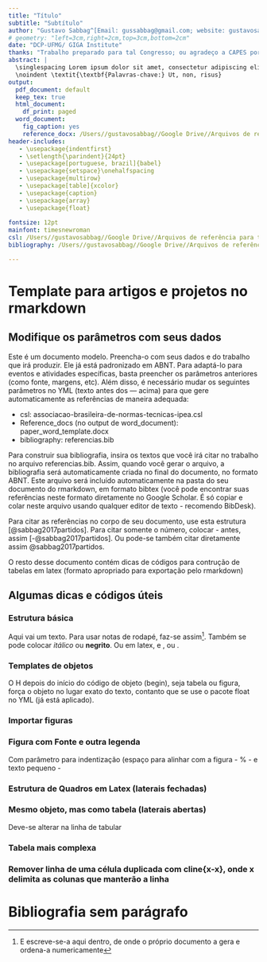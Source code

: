 ```yaml
---
title: "Título"
subtitle: "Subtítulo" 
author: "Gustavo Sabbag^[Email: gussabbag@gmail.com; website: gustavosabbag.github.io.]"
# geometry: "left=3cm,right=2cm,top=3cm,bottom=2cm"
date: "DCP-UFMG/ GIGA Institute"
thanks: "Trabalho preparado para tal Congresso; ou agradeço a CAPES por me bancar." 
abstract: |
  \singlespacing Lorem ipsum dolor sit amet, consectetur adipiscing elit. Pellentesque nec arcu sollicitudin, malesuada arcu sit amet, auctor urna. Ut quis massa vitae nisi iaculis commodo. Fusce consequat mauris eget tristique pellentesque. Aliquam ac nisl sit amet metus tempor pellentesque ut accumsan massa. Lorem ipsum dolor sit amet, consectetur adipiscing elit. Nunc lacinia vehicula varius. Praesent congue maximus nibh eget egestas. Suspendisse dapibus non neque sit amet vulputate. Nulla cursus sapien dui, quis blandit tellus auctor placerat. Sed malesuada faucibus nunc, id convallis erat scelerisque tempus. \par 
  \noindent \textit{\textbf{Palavras-chave:} Ut, non, risus}
output:
  pdf_document: default
  keep_tex: true
  html_document:
    df_print: paged
  word_document:
    fig_caption: yes
    reference_docx: /Users//gustavosabbag//Google Drive//Arquivos de referência para textos (bib, csl, templates)//paper_word_template.docx
header-includes:
   - \usepackage{indentfirst}
   - \setlength{\parindent}{24pt}
   - \usepackage[portuguese, brazil]{babel}
   - \usepackage{setspace}\onehalfspacing
   - \usepackage{multirow}
   - \usepackage[table]{xcolor}
   - \usepackage{caption}
   - \usepackage{array}
   - \usepackage{float}
   
fontsize: 12pt
mainfont: timesnewroman
csl: /Users//gustavosabbag//Google Drive//Arquivos de referência para textos (bib, csl, templates)//associacao-brasileira-de-normas-tecnicas-ipea.csl
bibliography: /Users//gustavosabbag//Google Drive//Arquivos de referência para textos (bib, csl, templates)//referencias.bib

---
```


# Template para artigos e projetos no rmarkdown

## Modifique os parâmetros com seus dados

Este é um documento modelo. Preencha-o com seus dados e do trabalho que irá produzir. Ele já está padronizado em ABNT. Para adaptá-lo para eventos e atividades específicas, basta preencher os parâmetros anteriores (como fonte, margens, etc). Além disso, é necessário mudar os seguintes parâmetros no YML (texto antes dos --- acima) para que gere automaticamente as referências de maneira adequada:

- csl: associacao-brasileira-de-normas-tecnicas-ipea.csl
- Reference_docs (no output de word_document): paper_word_template.docx
- bibliography: referencias.bib

Para construir sua bibliografia, insira os textos que você irá citar no trabalho no arquivo referencias.bib. Assim, quando você gerar o arquivo, a bibliografia será automaticamente criada no final do documento, no formato ABNT. Este arquivo será incluído automaticamente na pasta do seu documento do rmarkdown, em formato bibtex (você pode encontrar suas referências neste formato diretamente no Google Scholar. É só copiar e colar neste arquivo usando qualquer editor de texto - recomendo BibDesk). 

Para citar as referências no corpo de seu documento, use esta estrutura [@sabbag2017partidos]. Para citar somente o número, colocar - antes, assim [-@sabbag2017partidos]. Ou pode-se também citar diretamente assim @sabbag2017partidos.

O resto desse documento contém dicas de códigos para contrução de tabelas em latex (formato apropriado para exportação pelo rmarkdown)

## Algumas dicas e códigos  úteis

### Estrutura básica

Aqui vai um texto. Para usar notas de rodapé, faz-se assim^[E escreve-se-a aqui dentro, de onde o próprio documento a gera e ordena-a numericamente]. Também se pode colocar *itálico* ou **negrito**. Ou em latex, \textit{itálico} e \textbf{negrito}, ou \textit{\textbf{os dois}}. 

### Templates de objetos

O H depois do início do código de objeto (begin), seja tabela ou figura, força o objeto no lugar exato do texto, contanto que se use o pacote float no YML (já está aplicado).

### Importar figuras

\begin{figure}[H]
\begin{center}
\captionsetup{justification=centering}
  \caption{Incentivos de Estratégias de Mobilização Simbólica\newline e o Tipo de Vínculo Construído}
  \label{fig:1}
  \includegraphics[width=7cm]{/Users/gustavosabbag/Google Drive/Doutorados Sanduíche/Doutorado Capes:DAAD Alemanha/Documentos/II - Project/Fig1pt.png}
\end{center}
\centerline{\footnotesize Fonte: Elaboração própria.}
\end{figure}

### Figura com Fonte e outra legenda

Com parâmetro para indentização (espaço para alinhar com a figura - \hspace*{1cm}% - e texto pequeno - \tiny 

\begin{figure}[h]
\begin{center}
\captionsetup{justification=centering}
  \caption{Mapa Conceitual dos Tipos de Estratégia de Mobilização eleitoral}
  \label{fig:1}
  \includegraphics[width=15cm]{/Users/gustavosabbag/Google Drive/Doutorados Sanduíche/Doutorado Capes:DAAD Alemanha/Documentos/II - Project/Fig3pt.png}
\end{center}
\centerline{\footnotesize Fonte: Elaboração própria, baseado em Stokes(2009).}
\hspace*{1cm}%
   \tiny{*Em destaque, construído por mim.}\strut%
\end{figure}



### Estrutura de Quadros em Latex (laterais fechadas)


\setlength{\tabcolsep}{14pt}
\renewcommand{\arraystretch}{1.5}

\begin{table}[H]
\begin{center}
\caption{Incentivos de Estratégias Eleitorais Simbólicas e sua Operacionalização}
\label{table:1}
\begin{tabular}{ |l|l| } 
\hline
\rowcolor[HTML]{AAACED} \color{white} \textbf{Incentivos} & \color{white} \textbf{Operacionalização} \\
\hline \hline
\textbf{Identificação} & Apelos a características compartilhadas (como religião, região, etc) \\
\hline
\multirow{3}{4em}{\textbf{Personalismo}} & Controle centralizado do movimento \\ 
                                         & Relações imediadas e passionais \\
                                         & Representação delegativa e missionária \\
\hline
\multirow{2}{4em}{\textbf{Radicalismo}} & Crítica sistemática das elites e instituições estabelecidas \\ 
                                       & Proposição de uma nova ordem \\
\hline
\end{tabular}
\footnotesize Fonte: Elaboração própria.
\end{center}
\end{table}



### Mesmo objeto, mas como tabela (laterais abertas)

Deve-se alterar na linha de tabular

\setlength{\tabcolsep}{14pt}
\renewcommand{\arraystretch}{1.5}

\begin{table}[H]
\begin{center}
\caption{Incentivos de Estratégias Eleitorais Simbólicas e sua Operacionalização}
\label{table:1}
\begin{tabular}{ l|l } 
\hline
\rowcolor[HTML]{AAACED} \color{white} \textbf{Incentivos} & \color{white} \textbf{Operacionalização} \\
\hline \hline
\textbf{Identificação} & Apelos a características compartilhadas (como religião, região, etc) \\
\hline
\multirow{3}{4em}{\textbf{Personalismo}} & Controle centralizado do movimento \\ 
                                         & Relações imediadas e passionais \\
                                         & Representação delegativa e missionária \\
\hline
\multirow{2}{4em}{\textbf{Radicalismo}} & Crítica sistemática das elites e instituições estabelecidas \\ 
                                       & Proposição de uma nova ordem \\
\hline
\end{tabular}
\footnotesize Fonte: Elaboração própria.
\end{center}
\end{table}

### Tabela mais complexa

<!-- \setlength{\tabcolsep}{13pt}
\renewcommand{\arraystretch}{0.75} -->

\begin{table}[H]
\begin{center}
\caption{Sumário do Desenho de Pesquisa}
\label{table:2}
\begin{tabular}{ |m{6em}|m{6em}|m{6em}|m{6em}| } 
\hline
\rowcolor[HTML]{AAACED}\multirow{2}{5em}{} &  & \multicolumn{2}{c|}{\color{white} \textbf{Estágio 2}} \\
\rowcolor[HTML]{AAACED} & \color{white} \multirow{-2}{5em}{\textbf{Estágio 1}} & \multicolumn{1}{c}{\color{white} \textbf{Parte 1}} & \color{white} \textbf{Parte 2} \\
\hline \hline                                    
\cellcolor[HTML]{E0E0E0}\textbf{\textit{Escopo de Inferência}} & Validade Externa & Validade Interna & Validade Interna \\
\hline
\cellcolor[HTML]{E0E0E0}\textbf{\textit{Casos}} & Democracias liberais & 2º turno das eleições presidenciais brasileiras (2014-2018) & 2º turno das eleições presidenciais brasileiras (2014-2018) \\
\hline
\cellcolor[HTML]{E0E0E0}\textbf{\textit{Métodos}} & Painel & Painel; Classificação Manual & Process Tracing; Classificação Manual \\
\hline
\cellcolor[HTML]{E0E0E0}\textbf{\textit{Fonte de Dados}} & DALP; WVS & Pesquisas de Opinião e Twitter & Notícias, Entrevistas, Fontes Secundárias, Pesquisas de Opinião, HGPE \\
\hline
\end{tabular}
\end{center}
\centerline{\footnotesize Fonte: Elaboração própria.}
\end{table}

### Remover linha de uma célula duplicada com cline{x-x}, onde x delimita as colunas que manterão a linha

\begin{table}[H]

\begin{tabular}{ |m{10em}|c|c|c|c| } 
\hline 
& \multicolumn{3}{|c|}{\textbf{2021}} & \multicolumn{1}{c|}{\textbf{2022}} \\
\cline{2-5}
& \textit{Trimestre 1} & \textit{Trimestre 2} & \textit{Trimestre 3} & \textit{Trimestre 4}  \\
\hline
\end{tabular}
\end{table}

# Bibliografia sem parágrafo 

<!-- manter o código a seguir para remover o parágrafo na bibliografia -->

\setlength{\parindent}{0pt} 

